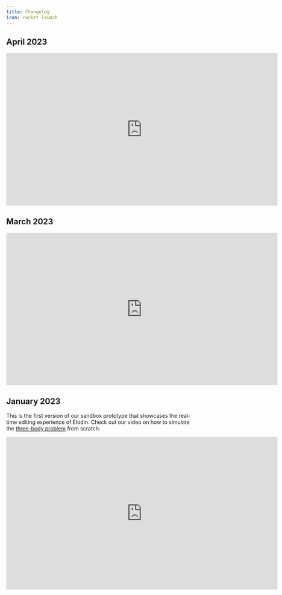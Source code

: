 ```yaml
---
title: Changelog
icon: rocket-launch
---
```


## April 2023

<iframe
  width="720"
  height="405"
  src="https://www.youtube.com/embed/Iga6Xv1XDX4"
  title="Update / March 2024"
  frameBorder="0"
  allow="accelerometer; autoplay; clipboard-write; encrypted-media; gyroscope; picture-in-picture"
  allowFullScreen
></iframe>

## March 2023

<iframe
  width="720"
  height="405"
  src="https://www.youtube.com/embed/PFkTSg9-OxE"
  title="Update / March 2024"
  frameBorder="0"
  allow="accelerometer; autoplay; clipboard-write; encrypted-media; gyroscope; picture-in-picture"
  allowFullScreen
></iframe>

## January 2023

This is the first version of our sandbox prototype that showcases the real-time editing experience of Elodin.
Check out our video on how to simulate the [three-body problem](/tutorial/3-body) from scratch:

<iframe
  width="720"
  height="405"
  src="https://www.youtube.com/embed/UWPzF0JFgOA"
  title="Elodin Three-Body Demo"
  frameBorder="0"
  allow="accelerometer; autoplay; clipboard-write; encrypted-media; gyroscope; picture-in-picture"
  allowFullScreen
></iframe>
